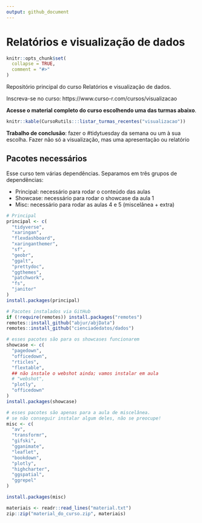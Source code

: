 ```yaml
---
output: github_document
---
```


# Relatórios e visualização de dados

<!-- README.md is generated from README.Rmd. Please edit that file -->

```r
knitr::opts_chunk$set(
  collapse = TRUE,
  comment = "#>"
)
```

Repositório principal do curso Relatórios e visualização de dados.

Inscreva-se no curso: https://www.curso-r.com/cursos/visualizacao

**Acesse o material completo do curso escolhendo uma das turmas abaixo**.

```r
knitr::kable(CursoRutils:::listar_turmas_recentes("visualizacao"))
```


**Trabalho de conclusão**: fazer o #tidytuesday da semana ou um à sua escolha. Fazer não só a visualização, mas uma apresentação ou relatório

## Pacotes necessários

Esse curso tem várias dependências. Separamos em três grupos de dependências:

- Principal: necessário para rodar o conteúdo das aulas
- Showcase: necessário para rodar o showcase da aula 1
- Misc: necessário para rodar as aulas 4 e 5 (miscelânea + extra)

```r

# Principal
principal <- c(
  "tidyverse",
  "xaringan",
  "flexdashboard",
  "xaringanthemer",
  "sf",
  "geobr",
  "ggalt",
  "prettydoc",
  "ggthemes",
  "patchwork",
  "fs",
  "janitor"
)
install.packages(principal)

# Pacotes instalados via GitHub
if (!require(remotes)) install.packages("remotes")
remotes::install_github("abjur/abjData")
remotes::install_github("cienciadedatos/dados")

# esses pacotes são para os showcases funcionarem
showcase <- c(
  "pagedown",
  "officedown",
  "rticles",
  "flextable",
  ## não instale o webshot ainda; vamos instalar em aula
  # "webshot",
  "plotly",
  "officedown"
)
install.packages(showcase)

# esses pacotes são apenas para a aula de miscelânea.
# se não conseguir instalar algum deles, não se preocupe!
misc <- c(
  "av", 
  "transformr", 
  "gifski",
  "gganimate",
  "leaflet",
  "bookdown",
  "plotly",
  "highcharter",
  "ggspatial",
  "ggrepel"
)

install.packages(misc)

```


```r
materiais <- readr::read_lines("material.txt")
zip::zip("material_do_curso.zip", materiais)
```

